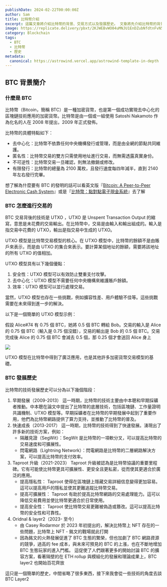 ```yaml
---
publishDate: 2024-02-22T00:00:00Z
author: Sam
title: 比特幣介紹
excerpt: 這篇文章將介紹比特幣的背景、交易方式以及發展歷史。 文章將先介紹比特幣的背景和基本概念，然後探討比特幣交易背後的技術 — UTXO 模型。 接著將概括比特幣的發展歷史，包括早期發展、快速成長、Taproot 升級以及最近的 Oridnal & layer2 提出
image: https://replicate.delivery/pbxt/2KJWEBvWO04uMNJU1EnDZubNfdtnFvN5oqS8PnkXBMXJtoMJA/out-0.png
category: Blockchain
tags:
  - BTC
  - 比特幣
  - 歷史
metadata:
  canonical: https://astrowind.vercel.app/astrowind-template-in-depth
---
```


## BTC 背景簡介

### 什麼是 BTC

比特幣（Bitcoin，簡稱 BTC）是一種加密貨幣，也是第一個成功實現去中心化的區塊鏈技術應用的加密貨幣。比特幣是由一個或一組使用 Satoshi Nakamoto 作為化名的人在 2008 年提出，2009 年正式發佈。

比特幣的具體特點如下：

- 去中心化：比特幣不依靠任何中央機構發行或管理，而是由全網的節點共同維護。
- 匿名性：比特幣交易的雙方只需使用地址進行交易，而無需透露真實身份。
- 不可逆性：比特幣交易一旦確認，則無法撤銷或修改。
- 有限發行：比特幣的總量為 2100 萬枚，且發行速度每四年減半，直到 2140 年左右發行完畢。

想了解為什麼要有 BTC 的發明的話可以看英文版『[Bitcoin: A Peer-to-Peer Electronic Cash System](https://bitcoin.org/bitcoin.pdf)』或是『[比特幣：點對點電子現金系統](https://medium.com/taipei-ethereum-meetup/%E6%AF%94%E7%89%B9%E5%B9%A3-%E7%AB%AF%E5%B0%8D%E7%AB%AF%E9%9B%BB%E5%AD%90%E7%8F%BE%E9%87%91%E7%B3%BB%E7%B5%B1-bitcoin-a-peer-to-peer-electronic-cash-system-i-8a52de003c9)』去了解

### BTC 怎麼進行交易的

BTC 交易背後的技術是 UTXO ，UTXO 是 Unspent Transaction Output 的縮寫，意思是未花費的交易輸出。在比特幣中，交易是由輸入和輸出組成的。輸入是指交易中花費的 UTXO，輸出是指交易中生成的 UTXO。

UTXO 模型是比特幣交易模型的核心。在 UTXO 模型中，比特幣的餘額不是由賬戶來表示，而是由 UTXO 的集合來表示。要計算某個地址的餘額，需要將該地址的所有 UTXO 的值相加。

UTXO 模型具有以下幾個優點：

1. 安全性：UTXO 模型可以有效防止雙重支付攻擊。
2. 去中心化：UTXO 模型不需要任何中央機構來維護賬戶餘額。
3. 效率：UTXO 模型可以並行處理交易。

當然，UTXO 模型也存在一些挑戰，例如擴容性差、用戶體驗不佳等。這些挑戰需要在未來得到進一步的解決。

以下是一個簡單的 UTXO 模型示例：

假設 Alice#74 有 0.75 個 BTC，她將 0.5 個 BTC 轉給 Bob。交易的輸入是 Alice 的 0.75 個 BTC（輸入是 0.75 個沒錯），交易的輸出是 Bob 的 0.5 個 BTC。交易完成後 Alice 的 0.75 個 BTC 會減去 0.5 個，那 0.25 個才會送回 Alice 身上

![](https://hackmd.io/_uploads/HylA1HaOp.png)

UTXO 模型在比特幣中得到了廣泛應用，也是其他許多加密貨幣交易模型的基礎。

### BTC 發展歷史

比特幣的技術發展歷史可以分為以下幾個階段：

1. 早期發展（2009-2013）
   這一時期，比特幣的技術主要由中本聰和早期採礦者推動。中本聰在論文中提出了比特幣的底層技術，包括區塊鏈、工作量證明共識機制、UTXO 模型等。早期採礦者在比特幣的早期發展中起到了重要作用，他們為比特幣網路提供了算力支持，並推動了比特幣的普及。
2. 快速成長（2013-2017）
   這一時期，比特幣的技術得到了快速發展。湧現出了許多新的技術方案，例如：
   - 隔離見證（SegWit）：SegWit 是比特幣的一項軟分叉，可以提高比特幣的交易速度和可擴展性。
   - 閃電網路（Lightning Network）：閃電網路是比特幣的二層網路解決方案，可以提高比特幣的支付效率。
3. Taproot 升級（2021-2023）
   Taproot 升級被認為是比特幣協議的重要里程碑。它有可能使比特幣更具可擴展性、更安全且更私密，從而使其更適合於廣泛的應用。
   - 提高隱私性： Taproot 使得在區塊鏈上隱藏交易詳細信息變得更加容易。這可以提高用戶的隱私並使其更難追蹤比特幣交易。
   - 提高可擴展性： Taproot 有助於提高比特幣網路的交易處理能力。這可以降低交易費用並使比特幣更適合於日常使用。
   - 提高安全性： Taproot 使比特幣交易更難被偽造或篡改。這可以提高比特幣的安全性和可靠性。
4. Oridnal & layer2（2023- 至今）
   - 由 Casey Rodarmor 於 2023 年初提出的，解決比特幣上 NFT 存在的一些問題，比特幣上 NFT - 銘文的戰場就此打開
   - 因為銘文的火熱發展促進了 BTC 生態的繁榮，但也加劇了 BTC 網路資源的競爭，過高的 fee 成本，與未來可預見的 BTC 的上漲，也在不斷地增加 BTC 生態玩家的進入門檻。 這促使了人們跟著更多的開始討論 BTC 的擴容方案，看著隔壁的在 ETH rollup 與模組化的發展和理論成果上，BTC layer2 也開始百花齊放

這只是一個簡單的歷史，中間省略了很多東西，接下來我會從一些技術的角度去談 BTC Layer2